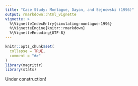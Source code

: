 ```yaml
---
title: "Case Study: Montague, Dayan, and Sejnowski (1996)"
output: rmarkdown::html_vignette
vignette: >
  %\VignetteIndexEntry{simulating-montague-1996}
  %\VignetteEngine{knitr::rmarkdown}
  %\VignetteEncoding{UTF-8}
---
```


```r
knitr::opts_chunk$set(
  collapse = TRUE,
  comment = "#>"
)
library(magrittr)
library(stats)
```

Under construction!
